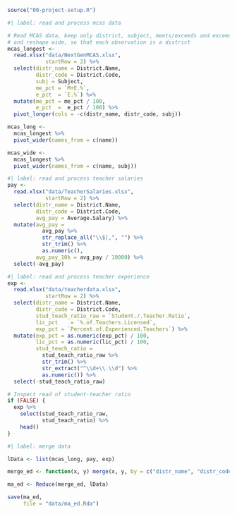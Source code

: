 
```r
source("00-project-setup.R")
```

```r
#| label: read and process mcas data

# Read MCAS data, keep only district, subject, meets/exceeds and exceeds stats,
# and reshape wide, so that each observation is a district
mcas_longest <- 
  read.xlsx("data/NextGenMCAS.xlsx",
            startRow = 2) %>% 
  select(distr_name = District.Name,
         distr_code = District.Code,
         subj = Subject,
         me_pct = `M+E.%`,
         e_pct  = `E.%`) %>% 
  mutate(me_pct = me_pct / 100,
         e_pct  =  e_pct / 100) %>% 
  pivot_longer(cols = -c(distr_name, distr_code, subj))

mcas_long <- 
  mcas_longest %>% 
  pivot_wider(names_from = c(name))

mcas_wide <- 
  mcas_longest %>% 
  pivot_wider(names_from = c(name, subj))
```


```r
#| label: read and process teacher salaries
pay <- 
  read.xlsx("data/TeacherSalaries.xlsx",
            startRow = 2) %>% 
  select(distr_name = District.Name,
         distr_code = District.Code,
         avg_pay = Average.Salary) %>% 
  mutate(avg_pay = 
           avg_pay %>% 
           str_replace_all("\\$|,", "") %>% 
           str_trim() %>% 
           as.numeric(),
         avg_pay_10k = avg_pay / 10000) %>% 
  select(-avg_pay)
```


```r
#| label: read and process teacher experience
exp <- 
  read.xlsx("data/teacherdata.xlsx",
            startRow = 2) %>% 
  select(distr_name = District.Name,
         distr_code = District.Code,
         stud_teach_ratio_raw = `Student./.Teacher.Ratio`,
         lic_pct    = `%.of.Teachers.Licensed`,
         exp_pct = `Percent.of.Experienced.Teachers`) %>% 
  mutate(exp_pct = as.numeric(exp_pct) / 100,
         lic_pct = as.numeric(lic_pct) / 100,
         stud_teach_ratio = 
           stud_teach_ratio_raw %>% 
           str_trim() %>% 
           str_extract("^\\d+\\.\\d") %>% 
           as.numeric()) %>% 
  select(-stud_teach_ratio_raw)

# Inspect read of student-teacher ratio
if (FALSE) {
  exp %>% 
    select(stud_teach_ratio_raw,
           stud_teach_ratio) %>% 
    head()
}

```

```r
#| label: merge data

lData <- list(mcas_long, pay, exp)

merge_ed <- function(x, y) merge(x, y, by = c("distr_name", "distr_code"))

ma_ed <- Reduce(merge_ed, lData)

save(ma_ed, 
     file = "data/ma_ed.Rda")
```
